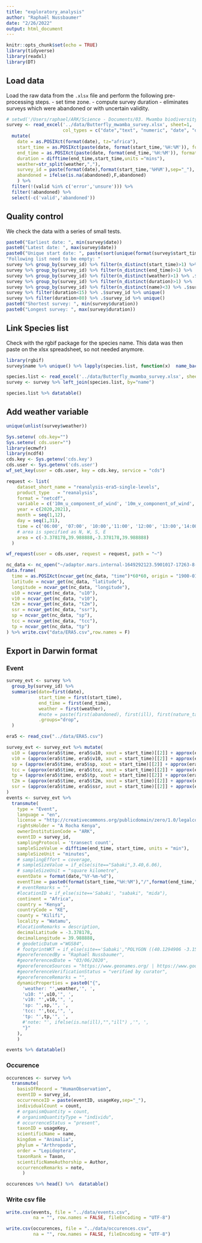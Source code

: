 ```yaml
---
title: "exploratory_analysis"
author: "Raphaël Nussbaumer"
date: "2/26/2022"
output: html_document
---
```


```r
knitr::opts_chunk$set(echo = TRUE)
library(tidyverse)
library(readxl)
library(DT)
```

## Load data

Load the raw data from the `.xlsx` file and perform the following pre-processing steps. 
- set time zone.
- compute survey duration
- eliminates surveys which were abandoned or with uncertain validity.

```r
# setwd('/Users/raphael/ARK/Science - Documents/03. Mwamba biodiversity/Butterflies & Moths/Survey Butterfly Mwamba')
survey <- read_excel('../data/Butterfly_mwamba_survey.xlsx', sheet=1, 
                     col_types = c("date","text", "numeric", "date", "date", "text", "guess","guess","guess","guess", "text", "skip", "skip")) %>%
  mutate(
    date = as.POSIXct(format(date), tz="africa"),
    start_time = as.POSIXct(paste(date, format(start_time,'%H:%M')), format="%Y-%m-%d %H:%M"),
    end_time = as.POSIXct(paste(date, format(end_time,'%H:%M')), format="%Y-%m-%d %H:%M"),
    duration = difftime(end_time,start_time,units ="mins"),
    weather=str_split(weather,","),
    survey_id = paste(format(date),format(start_time,'%H%M'),sep="_"),
    abandoned = ifelse(is.na(abandoned),F,abandoned)
    ) %>% 
  filter(!(valid %in% c('error','unsure'))) %>% 
  filter(!abandoned) %>% 
  select(-c('valid','abandoned'))
```

## Quality control

We check the data with a series of small tests.

```r
paste0("Earliest date: ", min(survey$date))
paste0("Latest date: ", max(survey$date))
paste0("Unique start date: ", paste(sort(unique(format(survey$start_time,"%H:%M"))), collapse = ', '))
"Following list need to be empty: "
survey %>% group_by(survey_id) %>% filter(n_distinct(start_time)>1) %>% .$survey_id %>% unique()
survey %>% group_by(survey_id) %>% filter(n_distinct(end_time)>1) %>% .$survey_id %>% unique()
survey %>% group_by(survey_id) %>% filter(n_distinct(weather)>1) %>% .$survey_id %>% unique()
survey %>% group_by(survey_id) %>% filter(n_distinct(duration)>1) %>% .$survey_id %>% unique()
survey %>% group_by(survey_id) %>% filter(n_distinct(name)<3) %>% .$survey_id %>% unique()
survey %>% filter(duration<15) %>% .$survey_id %>% unique()
survey %>% filter(duration>80) %>% .$survey_id %>% unique()
paste0("Shortest survey: ", min(survey$duration))
paste0("Longest survey: ", max(survey$duration))
```

## Link Species list

Check with the rgbif package for the species name. This data was then paste on the xlsx spreadsheet, so not needed anymore. 

```r
library(rgbif)
survey$name %>% unique() %>% lapply(species.list, function(x)  name_backbone(x)) %>% bind_rows()
```

```r
species.list <- read_excel('../data/Butterfly_mwamba_survey.xlsx', sheet=2)
survey <- survey %>% left_join(species.list, by="name")

species.list %>% datatable()
```

## Add weather variable

```r
unique(unlist(survey$weather))
```

```r
Sys.setenv( cds.key="")
Sys.setenv( cds.user="")
library(ecmwfr)
library(ncdf4)
cds.key <- Sys.getenv('cds.key')
cds.user <- Sys.getenv('cds.user')
wf_set_key(user = cds.user, key = cds.key, service = "cds")

request <- list(
    dataset_short_name = "reanalysis-era5-single-levels",
    product_type   = "reanalysis",
    format = "netcdf",
    variable = c('10m_u_component_of_wind', '10m_v_component_of_wind', '2m_temperature', 'surface_net_solar_radiation', 'surface_pressure', 'total_cloud_cover', 'total_precipitation'),
    year = c(2020,2021),
    month = seq(1,12),
    day = seq(1,31),
    time = c('06:00', '07:00', '10:00','11:00', '12:00', '13:00','14:00'),
    # area is specified as N, W, S, E
    area = c(-3.378178,39.988888,-3.378178,39.988888)
  )

wf_request(user = cds.user, request = request, path = "~")

nc_data <- nc_open("~/adaptor.mars.internal-1649292123.5901017-17263-8-c3ac7799-2eb2-40de-9705-d8fb08fe8303.nc")
data.frame(
  time = as.POSIXct(ncvar_get(nc_data, "time")*60*60, origin = "1900-01-01", tz = "UTC"),
  latitude = ncvar_get(nc_data, "latitude"),
  longitude = ncvar_get(nc_data, "longitude"),
  u10 = ncvar_get(nc_data, "u10"),
  v10 = ncvar_get(nc_data, "v10"),
  t2m = ncvar_get(nc_data, "t2m"),
  ssr = ncvar_get(nc_data, "ssr"),
  sp = ncvar_get(nc_data, "sp"),
  tcc = ncvar_get(nc_data, "tcc"),
  tp = ncvar_get(nc_data, "tp")
) %>% write.csv("data/ERA5.csv",row.names = F)

```

## Export in Darwin format

### Event

```r
survey_evt <- survey %>% 
  group_by(survey_id) %>% 
  summarise(date=first(date),
            start_time = first(start_time),
            end_time = first(end_time),
            weather = first(weather), 
            #note = paste(first(abandoned), first(ill), first(nature_tail_only)),
            .groups="drop",
  )

era5 <- read_csv("../data/ERA5.csv")

survey_evt <- survey_evt %>% mutate(
  u10 = (approx(era5$time, era5$u10, xout = start_time)[[2]] + approx(era5$time, era5$u10, end_time)[[2]]) / 2,
  v10 = (approx(era5$time, era5$v10, xout = start_time)[[2]] + approx(era5$time, era5$v10, end_time)[[2]]) / 2,
  sp = (approx(era5$time, era5$sp, xout = start_time)[[2]] + approx(era5$time, era5$sp, end_time)[[2]]) / 2,
  tcc = (approx(era5$time, era5$tcc, xout = start_time)[[2]] + approx(era5$time, era5$tcc, end_time)[[2]]) / 2,
  tp = (approx(era5$time, era5$tp, xout = start_time)[[2]] + approx(era5$time, era5$tp, end_time)[[2]]) / 2,
  t2m = (approx(era5$time, era5$t2m, xout = start_time)[[2]] + approx(era5$time, era5$t2m, end_time)[[2]]) / 2,
  ssr = (approx(era5$time, era5$ssr, xout = start_time)[[2]] + approx(era5$time, era5$ssr, end_time)[[2]]) / 2,
)
events <- survey_evt %>% 
  transmute(
    type = "Event",
    language = "en",
    license = "http://creativecommons.org/publicdomain/zero/1.0/legalcode",
    rightsHolder = "A Rocha Kenya",
    ownerInstitutionCode = "ARK",
    eventID = survey_id,
    samplingProtocol = 'transect count',
    sampleSizeValue = difftime(end_time, start_time, units = "min"),
    sampleSizeUnit = "minutes",
    # samplingEffort = coverage,
    # sampleSizeValue = if_else(site=="Sabaki",3.40,6.06),
    # sampleSizeUnit = "square kilometre",
    eventDate = format(date,"%Y-%m-%d"),
    eventTime = paste0(format(start_time,"%H:%M"),"/",format(end_time,"%H:%M")),
    # eventRemarks = "",
    #locationID = if_else(site=='Sabaki', "sabaki", "mida"),
    continent = "Africa",
    country = "Kenya",
    countryCode = "KE",
    county = "Kilifi",
    locality = "Watamu",
    #locationRemarks = description,
    decimalLatitude = -3.378178,
    decimalLongitude = 39.988888,
    # geodeticDatum ="WGS84",
    # footprintWKT = if_else(site=='Sabaki',"POLYGON ((40.1294906 -3.1562848,40.1303489 -3.1575917,40.1319797 -3.1595199,40.1333959 -3.1615125,40.1339323 -3.1633336,40.1359064 -3.1646619,40.1394469 -3.1666116,40.1413138 -3.1699325,40.1402194 -3.1725249,40.1405198 -3.1751601,40.1439531 -3.1781381,40.1459272 -3.1762956,40.1484377 -3.1710251,40.1524717 -3.1611482,40.1489527 -3.1582987,40.1466567 -3.158063,40.1454121 -3.1573882,40.1424188 -3.1545065,40.1388891 -3.1541208,40.1349408 -3.1522033,40.1327843 -3.1529264,40.1335032 -3.1564669,40.1344044 -3.1583844,40.133825 -3.1588772,40.132838 -3.1575274,40.1310784 -3.1552563,40.1294906 -3.1562848))", "POLYGON ((39.9635702 -3.3292204,39.9630981 -3.3312768,39.9632269 -3.333419,39.9617249 -3.3379175,39.9663168 -3.3422017,39.971767 -3.3402738,39.976123 -3.3452649,39.9780434 -3.349517,39.9885738 -3.3435459,39.9846846 -3.3381745,39.9832683 -3.3340188,39.9831825 -3.3328192,39.9836975 -3.3319195,39.9850279 -3.3301201,39.9862724 -3.3288776,39.9878603 -3.3264784,39.9900919 -3.324422,39.9880749 -3.3208231,39.9842983 -3.320866,39.9815517 -3.321123,39.9787622 -3.3212516,39.975844 -3.3218514,39.9724966 -3.3228796,39.9697929 -3.3240364,39.9676901 -3.3256216,39.9654585 -3.3266498,39.9644714 -3.3272068,39.9638277 -3.3283635,39.9635702 -3.3292204))"),
    #georeferencedBy = "Raphaël Nussbaumer",
    #georeferencedDate = "03/06/2020",
    #georeferenceSources = "https://www.geonames.org/ | https://www.google.co.ke/maps/",
    #georeferenceVerificationStatus = "verified by curator",
    #georeferenceRemarks = "",
    dynamicProperties = paste0("{",
      'weather: "',weather,'", ',
      'u10: "',u10,'", ',
      'v10: "',v10,'", ',
      'sp: "',sp,'", ',
      'tcc: "',tcc,'", ',
      'tp: "',tp,'", ',
      #'note: "', ifelse(is.na(ill),"","ill") ,'", ',
      "}"
    ),
    )

events %>% datatable()
```

### Occurence
```r
occurences <- survey %>% 
  transmute(
    basisOfRecord = "HumanObservation",
    eventID = survey_id,
    occurrenceID = paste(eventID, usageKey,sep="_"),
    individualCount = count,
    # organismQuantity = count,
    # organismQuantityType = "individu",
    # occurrenceStatus = "present",
    taxonID = usageKey,
    scientificName = name,
    kingdom = "Animalia",
    phylum = "Arthropoda",
    order = "Lepidoptera",
    taxonRank = Taxon,
    scientificNameAuthorship = Author,
    occurrenceRemarks = note,
      )

occurences %>% head() %>%  datatable()
```
### Write csv file
```r
write.csv(events, file = "../data/events.csv", 
          na = "", row.names = FALSE, fileEncoding = "UTF-8")

write.csv(occurences, file = "../data/occurences.csv", 
          na = "", row.names = FALSE, fileEncoding = "UTF-8")
```